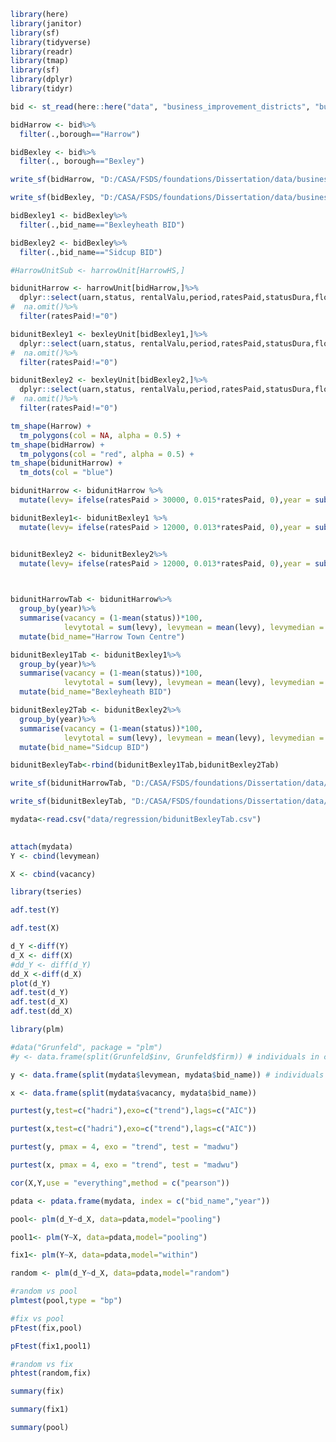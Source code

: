 ```{r}
library(here)
library(janitor)
library(sf)
library(tidyverse)
library(readr)
library(tmap)
library(sf)
library(dplyr)
library(tidyr)
```


```{r}
bid <- st_read(here::here("data", "business_improvement_districts", "business_improvement_districts.shp"))
```

```{r}
bidHarrow <- bid%>%
  filter(.,borough=="Harrow")

bidBexley <- bid%>%
  filter(., borough=="Bexley")
```

```{r}
write_sf(bidHarrow, "D:/CASA/FSDS/foundations/Dissertation/data/business_improvement_districts/bidHarrow.shp")

write_sf(bidBexley, "D:/CASA/FSDS/foundations/Dissertation/data/business_improvement_districts/bidBexley.shp")
```

```{r}
bidBexley1 <- bidBexley%>%
  filter(.,bid_name=="Bexleyheath BID")

bidBexley2 <- bidBexley%>%
  filter(.,bid_name=="Sidcup BID")
```


```{r}
#HarrowUnitSub <- harrowUnit[HarrowHS,]

bidunitHarrow <- harrowUnit[bidHarrow,]%>%
  dplyr::select(uarn,status, rentalValu,period,ratesPaid,statusDura,floorArea)%>%
#  na.omit()%>%
  filter(ratesPaid!="0")

bidunitBexley1 <- bexleyUnit[bidBexley1,]%>%
  dplyr::select(uarn,status, rentalValu,period,ratesPaid,statusDura,floorArea)%>%
#  na.omit()%>%
  filter(ratesPaid!="0")

bidunitBexley2 <- bexleyUnit[bidBexley2,]%>%
  dplyr::select(uarn,status, rentalValu,period,ratesPaid,statusDura,floorArea)%>%
#  na.omit()%>%
  filter(ratesPaid!="0")
```


```{r}
tm_shape(Harrow) +
  tm_polygons(col = NA, alpha = 0.5) +
tm_shape(bidHarrow) +
  tm_polygons(col = "red", alpha = 0.5) +
tm_shape(bidunitHarrow) +
  tm_dots(col = "blue")
```


```{r}
bidunitHarrow <- bidunitHarrow %>%
  mutate(levy= ifelse(ratesPaid > 30000, 0.015*ratesPaid, 0),year = substr(period,1,4))
```

```{r}
bidunitBexley1<- bidunitBexley1 %>%
  mutate(levy= ifelse(ratesPaid > 12000, 0.013*ratesPaid, 0),year = substr(period,1,4),bid_name="Bexleyheath BID")


bidunitBexley2 <- bidunitBexley2%>%
  mutate(levy= ifelse(ratesPaid > 12000, 0.013*ratesPaid, 0),year = substr(period,1,4),bid_name="Sidcup BID")

  
```

```{r}
bidunitHarrowTab <- bidunitHarrow%>%
  group_by(year)%>%
  summarise(vacancy = (1-mean(status))*100, 
            levytotal = sum(levy), levymean = mean(levy), levymedian = median(levy))%>%
  mutate(bid_name="Harrow Town Centre")
```

```{r}
bidunitBexley1Tab <- bidunitBexley1%>%
  group_by(year)%>%
  summarise(vacancy = (1-mean(status))*100, 
            levytotal = sum(levy), levymean = mean(levy), levymedian = median(levy))%>%
  mutate(bid_name="Bexleyheath BID")
```

```{r}
bidunitBexley2Tab <- bidunitBexley2%>%
  group_by(year)%>%
  summarise(vacancy = (1-mean(status))*100, 
            levytotal = sum(levy), levymean = mean(levy), levymedian = median(levy))%>%
  mutate(bid_name="Sidcup BID")
```

```{r}
bidunitBexleyTab<-rbind(bidunitBexley1Tab,bidunitBexley2Tab)
```

```{r}
write_sf(bidunitHarrowTab, "D:/CASA/FSDS/foundations/Dissertation/data/business_improvement_districts/bidunitHarrowTab.shp")

write_sf(bidunitBexleyTab, "D:/CASA/FSDS/foundations/Dissertation/data/business_improvement_districts/bidunitBexleyTab.shp")
```


```{r}
mydata<-read.csv("data/regression/bidunitBexleyTab.csv")
  

attach(mydata)
Y <- cbind(levymean)

X <- cbind(vacancy)
```

```{r}
library(tseries)

adf.test(Y)

adf.test(X)
```

```{r}
d_Y <-diff(Y)
d_X <- diff(X)
#dd_Y <- diff(d_Y)
dd_X <-diff(d_X)
plot(d_Y)
adf.test(d_Y)
adf.test(d_X)
adf.test(dd_X)
```


```{r}
library(plm)

#data("Grunfeld", package = "plm")
#y <- data.frame(split(Grunfeld$inv, Grunfeld$firm)) # individuals in columns

y <- data.frame(split(mydata$levymean, mydata$bid_name)) # individuals in columns

x <- data.frame(split(mydata$vacancy, mydata$bid_name))

```


```{r}
purtest(y,test=c("hadri"),exo=c("trend"),lags=c("AIC"))

purtest(x,test=c("hadri"),exo=c("trend"),lags=c("AIC"))

purtest(y, pmax = 4, exo = "trend", test = "madwu")

purtest(x, pmax = 4, exo = "trend", test = "madwu")
```



```{r}
cor(X,Y,use = "everything",method = c("pearson"))
```

```{r}
pdata <- pdata.frame(mydata, index = c("bid_name","year"))
```

```{r}
pool<- plm(d_Y~d_X, data=pdata,model="pooling")

pool1<- plm(Y~X, data=pdata,model="pooling")

fix1<- plm(Y~X, data=pdata,model="within")

random <- plm(d_Y~d_X, data=pdata,model="random")
```

```{r}
#random vs pool
plmtest(pool,type = "bp")

#fix vs pool
pFtest(fix,pool)

pFtest(fix1,pool1)

#random vs fix
phtest(random,fix)

```

```{r}
summary(fix)
```

```{r}
summary(fix1)
```

```{r}
summary(pool)
```

